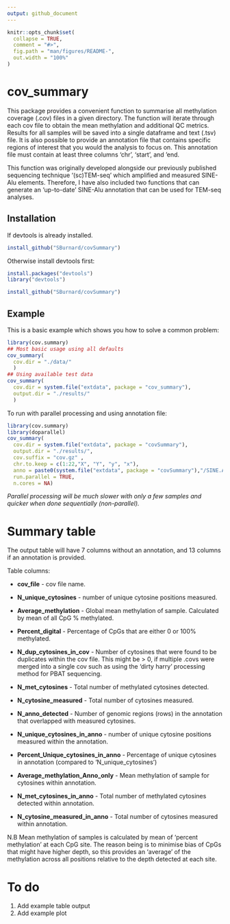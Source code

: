 ```yaml
---
output: github_document
---
```

```r
knitr::opts_chunk$set(
  collapse = TRUE,
  comment = "#>",
  fig.path = "man/figures/README-",
  out.width = "100%"
)
```

# cov_summary

This package provides a convenient function to summarise all methylation coverage (.cov) files in a given directory. The function will iterate through each cov file to obtain the mean methylation and additional QC metrics. Results for all samples will be saved into a single dataframe and text (.tsv) file. It is also possible to provide an annotation file that contains specific regions of interest that you would the analysis to focus on. This annotation file must contain at least three columns 'chr', 'start', and 'end.   

This function was originally developed alongside our previously published sequencing technique '(sc)TEM-seq' which amplified and measured SINE-Alu elements. Therefore, I have also included two functions that can generate an 'up-to-date' SINE-Alu annotation that can be used for TEM-seq analyses.

## Installation
If devtools is already installed.  

``` r
install_github("SBurnard/covSummary")
```

Otherwise install devtools first:  
```r
install.packages("devtools")
library("devtools") 

install_github("SBurnard/covSummary")
```

## Example

This is a basic example which shows you how to solve a common problem:

```r
library(cov.summary)
## Most basic usage using all defaults
cov_summary(
  cov.dir = "./data/"
  )
## Using available test data
cov_summary(
  cov.dir = system.file("extdata", package = "cov_summary"),
  output.dir = "./results/"
  )

```

To run with parallel processing and using annotation file:

```r
library(cov.summary)
library(doparallel)
cov_summary(
  cov.dir = system.file("extdata", package = "covSummary"),
  output.dir = "./results/",
  cov.suffix = "cov.gz" ,
  chr.to.keep = c(1:22,"X", "Y", "y", "x"),
  anno = paste0(system.file("extdata", package = "covSummary"),"/SINE.Alu.anno_chr22.txt"),
  run.parallel = TRUE,
  n.cores = NA)
```
*Parallel processing will be much slower with only a few samples and quicker when done sequentially (non-parallel).*  

# Summary table

The output table will have 7 columns without an annotation, and 13 columns if an annotation is provided.

Table columns:  

* **cov_file** - cov file name.
* **N_unique_cytosines** - number of unique cytosine positions measured.
* **Average_methylation**	- Global mean methylation of sample. Calculated by mean of all CpG % methylated.
* **Percent_digital** - Percentage of CpGs that are either 0 or 100% methylated.
* **N_dup_cytosines_in_cov**	- Number of cytosines that were found to be duplicates within the cov file. This might be > 0, if multiple .covs were merged into a single cov such as using the 'dirty harry' processing method for PBAT sequencing.
* **N_met_cytosines**	- Total number of methylated cytosines detected.
* **N_cytosine_measured**	- Total number of cytosines measured.

* **N_anno_detected**	- Number of genomic regions (rows) in the annotation that overlapped with measured cytosines.
* **N_unique_cytosines_in_anno**	- number of unique cytosine positions measured within the annotation.
* **Percent_Unique_cytosines_in_anno**	- Percentage of unique cytosines in annotation (compared to 'N_unique_cytosines')
* **Average_methylation_Anno_only**	 - Mean methylation of sample for cytosines within annotation.
* **N_met_cytosines_in_anno**	- Total number of methylated cytosines detected within annotation.
* **N_cytosine_measured_in_anno** - Total number of cytosines measured within annotation.

N.B Mean methylation of samples is calculated by mean of 'percent methylation' at each CpG site. The reason being is to minimise bias of CpGs that might have higher depth, so this provides an 'average' of the methylation across all positions relative to the depth detected at each site.

# To do
1. Add example table output
2. Add example plot
